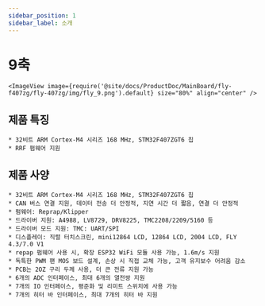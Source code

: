 ```yaml
---
sidebar_position: 1
sidebar_label: 소개
---
```




# 9축

    <ImageView image={require('@site/docs/ProductDoc/MainBoard/fly-f407zg/fly-407zg/img/fly_9.png').default} size="80%" align="center" />

## 제품 특징

    * 32비트 ARM Cortex-M4 시리즈 168 MHz, STM32F407ZGT6 칩
    * RRF 펌웨어 지원



## 제품 사양

    * 32비트 ARM Cortex-M4 시리즈 168 MHz, STM32F407ZGT6 칩
    * CAN 버스 연결 지원, 데이터 전송 더 안정적, 지연 시간 더 짧음, 연결 더 안정적
    * 펌웨어: Reprap/Klipper
    * 드라이버 지원: A4988, LV8729, DRV8225, TMC2208/2209/5160 등
    * 드라이버 모드 지원: TMC: UART/SPI
    * 디스플레이: 직렬 터치스크린, mini12864 LCD, 12864 LCD, 2004 LCD, FLY 4.3/7.0 V1
    * repap 펌웨어 사용 시, 확장 ESP32 WiFi 모듈 사용 가능, 1.6m/s 지원
    * 독특한 PWM 팬 MOS 보드 설계, 손상 시 직접 교체 가능, 고객 유지보수 어려움 감소
    * PCB는 2OZ 구리 두께 사용, 더 큰 전류 지원 가능
    * 6개의 ADC 인터페이스, 최대 6개의 열전쌍 지원
    * 7개의 IO 인터페이스, 평준화 및 리미트 스위치에 사용 가능
    * 7개의 히터 바 인터페이스, 최대 7개의 히터 바 지원

